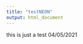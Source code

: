 ```yaml
---
title: "testNEON"
output: html_document
---
```


this is just a test 04/05/2021

```r
```